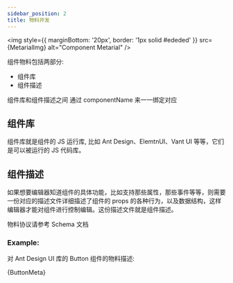 ```yaml
---
sidebar_position: 2
title: 物料开发
---
```



<img
  style={{ marginBottom: '20px', border: '1px solid #ededed' }}
  src={MetarialImg}
  alt="Component Metarial"
/>

组件物料包括两部分:

- 组件库
- 组件描述

组件库和组件描述之间 通过 componentName 来一一绑定对应

## 组件库

组件库就是组件的 JS 运行库, 比如 Ant Design、ElemtnUI、Vant UI 等等，它们是可以被运行的 JS 代码库。

## 组件描述

如果想要编辑器知道组件的具体功能，比如支持那些属性，那些事件等等，则需要一份对应的描述文件详细描述了组件的 props 的各种行为，以及数据结构，这样编辑器才能对组件进行控制编辑。这份描述文件就是组件描述。

物料协议请参考 Schema 文档

### Example:

对 Ant Design UI 库的 Button 组件的物料描述:

<CodeBlock language="tsx" title="Editor.tsx" showLineNumbers>
  {ButtonMeta}
</CodeBlock>
